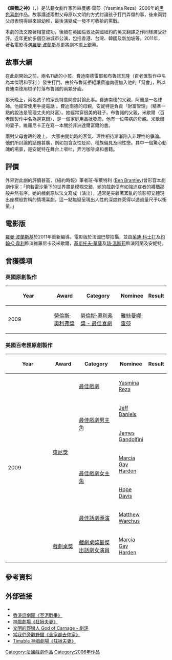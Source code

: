 '''《殺戮之神》'''（{{lang-fr|''Le Dieu du carnage''}}，{{lang-en|''God of carnage''}}）是法籍女劇作家雅絲曼娜·雷莎（Yasmina Reza）2006年的[[黑色喜劇|黑色喜劇]]作品。故事講述兩對父母原以文明的方式討論孩子打鬥弄傷的事，後來兩對父母表現得越來越幼稚，最後演變成一發不可收拾的罵戰。

本劇的法文原著相當成功，後續在英國倫敦及美國紐約的英文翻譯之作同樣廣受好評。近年更於多個亞洲城市公演，包括香港、台灣、韓國及新加坡等。2011年，著名電影導演[[羅曼·波蘭斯基|羅曼·波蘭斯基]]更將劇本搬上銀幕。

==故事大綱==

在此劇開始之前，兩名11歲的小孩，費迪南德雷耶和布魯諾瓦隆（百老匯製作中名為本傑明和亨利 ）發生打鬥。由於布魯諾拒絕讓費迪南德加入他的「幫會」，所以費迪南德用棍子打落布魯諾的兩顆牙齒。

那天晚上，兩名孩子的家長特意開會討論此事。費迪南德的父親，阿蘭是一名律師。他經常使用手提電話 。費迪南德的母親，安妮特是負責「財富管理」（精準一點的說法是管理丈夫的財富）。她經常穿很美的鞋子。布魯諾的父親，米歇爾（百老匯製作中名為邁克爾），是一個家庭用品批發商。他有一位帶病的母親。米歇爾的妻子，維羅尼卡正在寫一本關於非洲達爾富爾的書。

兩對父母會晤的晚上， 大家由開始時的客氣、理性相待漸漸陷入非理性的爭論。他們所討論的話題甚廣，例如包含女性貶抑、種族偏見及同性戀。其中一個驚心動魄的場景，是安妮特在舞台上嘔吐，弄污咖啡桌和書籍。

==評價==
外界對此劇的評價甚高，《紐約時報》筆者班‧布萊特利 ([[Ben_Brantley|Ben Brantley]])曾形容本劇劇作家：「倘若雷沙筆下的世界盡是模糊交錯，她的戲劇便有如強迫症者的襪櫃那般井然有序。她的戲劇原以法文寫成（演出），通常是夾雜著紊亂的陰影卻又體現出座標般對稱的情境喜劇，這一點無疑呈現出人性的深度終究得以透過量尺予以衡量。」

==電影版==
{{main|躁爸爸狂媽媽}}
[[羅曼·波蘭斯基|羅曼·波蘭斯基]]於2011年重新編導。電影版於法國巴黎拍攝，並由[[茱迪·科士打|茱迪·科士打]]及[[约翰·C·赖利|約翰·C·韋利]]飾演維羅尼卡及米歇爾，[[基斯托夫·華薩|基斯托夫·華薩]]及[[琦·溫斯莉|琦·溫斯莉]]飾演阿蘭及安妮特。

==曾獲獎項==

===英國原創製作===
{| class="wikitable" width="95%"
|-
! width="5%"| Year
! width="20%"| Award
! width="45%"| Category
! width="20%"| Nominee
! width="10%"| Result
|-
| 2009
| [[勞倫斯·奧利弗獎|勞倫斯·奧利弗獎]]
| [[勞倫斯·奧利弗獎_-_最佳喜劇|勞倫斯·奧利弗獎 - 最佳喜劇]]
| [[雅絲曼娜·雷莎|雅絲曼娜·雷莎]]
| {{Won}}
|}

===美國百老匯原創製作===
{| class="wikitable" width="95%"
|-
! width="5%"| Year
! width="20%"| Award
! width="45%"| Category
! width="20%"| Nominee
! width="10%"| Result
|-
| rowspan=7| 2009
| rowspan=6| [[東尼獎|東尼獎]]
| [[東尼獎|最佳戲劇]]
| [[Yasmina_Reza|Yasmina Reza]]
| {{Won}}
|-
| rowspan=2| [[東尼獎最佳戲劇男主角|最佳戲劇男主角]]
| [[Jeff_Daniels|Jeff Daniels]]
| {{nom}}
|-
| [[James_Gandolfini|James Gandolfini]]
| {{nom}}
|-
| rowspan=2| [[東尼獎最佳戲劇女主角|最佳戲劇女主角]]
| [[Marcia_Gay_Harden|Marcia Gay Harden]]
| {{won}}
|-
| [[Hope_Davis|Hope Davis]]
| {{nom}}
|-
| [[東尼獎最佳話劇導演|最佳話劇導演]]
| [[Matthew_Warchus|Matthew Warchus]]
| {{won}}
|-
| [[戲劇桌獎|戲劇桌獎]]
| [[戲劇桌獎最傑出話劇女演員|戲劇桌獎最傑出話劇女演員]]
| [[Marcia_Gay_Harden|Marcia Gay Harden]]
| {{nom}}
|}

== 參考資料 ==
{{Reflist|2}}

== 外部链接 ==
* {{IBDB title|482510}}
*[https://web.archive.org/web/20160308101914/http://www.hkrep.com/events/le-dieu-du-carnage/ 香港話劇團《豆泥戰爭》]
*[https://web.archive.org/web/20150523132324/http://www.dcthk.com.hk/le-dieu-du-carnage?stag=8 神戲劇場《狂揪夫妻》]
*[http://quantaarts.pixnet.net/blog/post/27664352-廣藝誌no.3--綠光劇團《文明的野蠻人》-撕開 文明的野蠻人 God of Carnage - 劇評]
*[http://pareviews.ncafroc.org.tw/?p=15027 當我們旁觀野蠻《全家都去你家》] {{Wayback|url=http://pareviews.ncafroc.org.tw/?p=15027 |date=20200921121215 }}
*[http://timable.com/event/867750 Timable 神戲劇場《狂揪夫妻》] {{Wayback|url=http://timable.com/event/867750 |date=20190822110051 }}

[[Category:法國戲劇作品|Category:法國戲劇作品]]
[[Category:2006年作品|Category:2006年作品]]